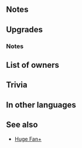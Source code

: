 {{Weapon Infobox
|tagid=SID_セツナの緩弓
|weaponName=Setsuna's Yumi
|weaponType=Bow
|might=14
|range=2
|effectiveness=Flying
|effect=Effective against flying foes. If foe uses bow, dagger, magic, or staff, grants Atk/Spd/Def/Res+4 during combat.
|cost=400
|exclusive=1
|statModifiers=0,14,0,0,0
|intID=2164
|sort=433
|value=20
|timingID=1
|abilityID=35
|limit2ID=9
|userVersion1=Bow
|userVersion2=Arrow
|userVersion3=Upgrade Gleam
|required=-
|refinePaths=default
|refineSP=400
|refineMedals=500
|refineDews=200
|effectSkill1=If【Bonus】is active on unit, grants Atk/Spd+5 and neutralizes unit's penalties to Atk/Spd during combat.<br><br>【Bonus】<br>All effects that last "for 1 turn" or "that turn only." Includes bonuses granted by a skill like Rally or Hone and positive status effects (extra movement or effects like Dominance).
|iconSkill1=Setsunas Yumi W.png
|tagidExtraSkill1=無
|properties=
}}
==Notes==
{{Effective damage bonus|Flying}}
{{Combat boosts}}
==Upgrades==
{{Weapon Upgrade List}}
===Notes===
{{EffectfromBonusKeyword|combat boosts and penalty neutralization effects}}
{{Combat boosts}}
{{Penalty neutralization}}

==List of owners==
{{Skill Hero List}}
==Trivia==
{{Rsn|弱化無効個別R攻速5|Penalty Neutralization Individual R Atk/Spd 5}}
==In other languages==
{{OtherLanguages
|english=Setsuna's Yumi
|japanese=セツナの緩弓
|german=Setsunas Yumi
|spanishEU=Yumi Setsuna
|spanishLA=Yumi Setsuna
|french=Yumi de Setsuna
|italian=Yumi di Setsuna
|chineseTW=剎那的緩弓
|portuguese=Yumi de Setsuna
}}
==See also==
* [[Huge Fan+]]
{{Weapons Navbox}}